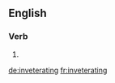 ==English==

===Verb===
{{head|en|present participle}}

# {{present participle of|inveterate|lang=en|nocat=1}}

[[de:inveterating]]
[[fr:inveterating]]